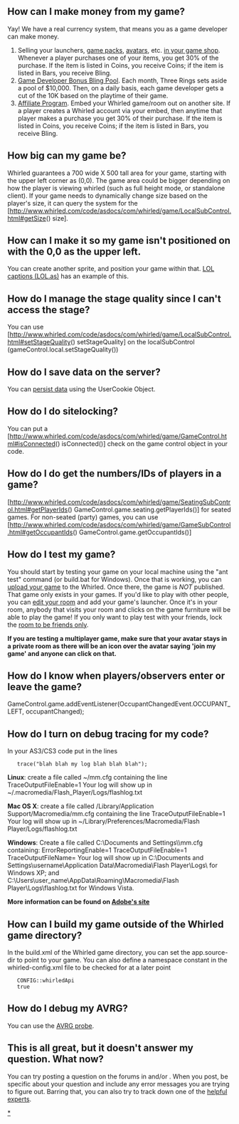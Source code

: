 {{FAQS}}
{{TOCright}}
== How can I make money from my game? ==
Yay!  We have a real currency system, that means you as a game developer can make money.

# Selling your launchers, [[Create and sell game packs|game packs]], [[Create avatars| avatars]], etc. [[Game Shop| in your game shop]]. Whenever a player purchases one of your items, you get 30% of the purchase.  If the item is listed in Coins, you receive Coins; if the item is listed in Bars, you receive Bling.  
# [[Game Developer Bonus Bling Pool]].  Each month, Three Rings sets aside a pool of $10,000. Then, on a daily basis, each game developer gets a cut of the 10K based on the playtime of their game.
# [[Affiliate Program]].  Embed your Whirled game/room out on another site.  If a player creates a Whirled account via your embed, then anytime that player makes a purchase you get 30% of their purchase.  If the item is listed in Coins, you receive Coins; if the item is listed in Bars, you receive Bling.

== How big can my game be? ==

Whirled guarantees a 700 wide X 500 tall area for your game, starting with the upper left corner as (0,0).   The game area could be bigger depending on how the player is viewing whirled (such as full height mode, or standalone client).  If your game needs to dynamically change size based on the player's size, it can query the system for the [http://www.whirled.com/code/asdocs/com/whirled/game/LocalSubControl.html#getSize() size].

== How can I make it so my game isn't positioned on with the 0,0 as the upper left. ==

You can create another sprite, and position your game within that.  [http://code.threerings.net/svn/whirled/trunk/projects/games/captions/ LOL captions (LOL.as) ] has an example of this.

== How do I manage the stage quality since I can't access the stage? ==

You can use [http://www.whirled.com/code/asdocs/com/whirled/game/LocalSubControl.html#setStageQuality() setStageQuality] on the localSubControl (gameControl.local.setStageQuality())

== How do I save data on the server? ==

You can [[Persisting data | persist data]] using the UserCookie Object.

== How do I do sitelocking? ==

You can put a [http://www.whirled.com/code/asdocs/com/whirled/game/GameControl.html#isConnected() isConnected()] check on the game control object in your code.

== How do I do get the numbers/IDs of players in a game? ==

[http://www.whirled.com/code/asdocs/com/whirled/game/SeatingSubControl.html#getPlayerIds() GameControl.game.seating.getPlayerIds()] for seated games.  For non-seated (party) games, you can use [http://www.whirled.com/code/asdocs/com/whirled/game/GameSubControl.html#getOccupantIds() GameControl.game.getOccupantIds()]

== How do I test my game? ==
You should start by testing your game on your local machine using the "ant test" command (or build.bat for Windows).  Once that is working, you can [[Uploading games|upload your game]] to the Whirled.  Once there, the game is ''NOT'' published.  That game only exists in your games.  If you'd like to play with other people, you can [[edit your room]] and add your game's launcher.  Once it's in your room, anybody that visits your room and clicks on the game furniture will be able to play the game!  If you only want to play test with your friends, lock the [[Edit_your_room#Room_Settings|room to be friends only]].

'''If you are testing a multiplayer game, make sure that your avatar stays in a private room as there will be an icon over the avatar saying 'join my game' and anyone can click on that.'''

== How do I know when players/observers enter or leave the game? ==

<actionscript>GameControl.game.addEventListener(OccupantChangedEvent.OCCUPANT_LEFT, occupantChanged);</actionscript>

== How do I turn on debug tracing for my code? ==
In your AS3/CS3 code put in the lines 
<actionscript>
    trace("blah blah my log blah blah blah");
</actionscript>

'''Linux''':  create a file called ~/mm.cfg containing the line
<actionscript>
TraceOutputFileEnable=1
</actionscript>
Your log will show up in ~/.macromedia/Flash_Player/Logs/flashlog.txt

'''Mac OS X''': create a file called /Library/Application Support/Macromedia/mm.cfg containing the line
<actionscript>
TraceOutputFileEnable=1
</actionscript>
Your log will show up in ~/Library/Preferences/Macromedia/Flash Player/Logs/flashlog.txt

'''Windows''': Create a file called C:\Documents and Settings\<LoginName>\mm.cfg containing:
<actionscript>
ErrorReportingEnable=1
TraceOutputFileEnable=1
TraceOutputFileName=<filename>
</actionscript>
Your log will show up in C:\Documents and Settings\username\Application Data\Macromedia\Flash Player\Logs\<filename> for Windows XP; and C:\Users\user_name\AppData\Roaming\Macromedia\Flash Player\Logs\flashlog.txt for Windows Vista.

'''More information can be found on [http://livedocs.adobe.com/flex/201/html/wwhelp/wwhimpl/common/html/wwhelp.htm?context=LiveDocs_Book_Parts&file=logging_125_04.html Adobe's site]'''

== How can I build my game outside of the Whirled game directory? ==

In the build.xml of the Whirled game directory, you can set the app.source-dir to point to your game.  You can also define a namespace constant in the whirled-config.xml file to be checked for at a later point
<actionscript>
<define>
    <name>CONFIG::whirledApi</name>
    <value>true</value>
</define> 
</actionscript>

== How do I debug my AVRG? ==

You can use the [[How to use the AVRG probe|AVRG probe]].

== This is all great, but it doesn't answer my question.  What now? ==

You can try posting a question on the forums in {{groups|Whirled Builders|11}} and/or {{groups|Whirled Coders|79}}.  When you post, be specific about your question and include any error messages you are trying to figure out.  Barring that, you can also try to track down one of the [[List of helpful experts|helpful experts]].

[[Category:Game tutorials|*]]